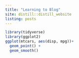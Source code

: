 ```yaml
---
title: "Learning to Blog"
site: distill::distill_website
listing: posts
---
```

```r
library(tidyverse)
library(ggplot2)
ggplot(mtcars, aes(disp, mpg))+
  geom_point() +
  geom_smooth()
```

